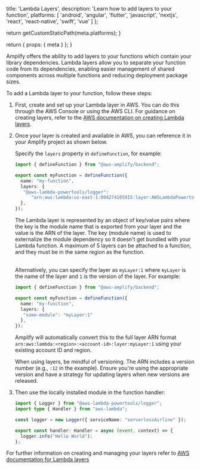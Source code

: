 
  title: 'Lambda Layers',
  description:
    'Learn how to add layers to your function',
  platforms: [
    'android',
    'angular',
    'flutter',
    'javascript',
    'nextjs',
    'react',
    'react-native',
    'swift',
    'vue'
  ]
};

  return getCustomStaticPath(meta.platforms);
}

  return {
    props: {
      meta
    }
  };
}

Amplify offers the ability to add layers to your functions which contain your library dependencies. Lambda layers allow you to separate your function code from its dependencies, enabling easier management of shared components across multiple functions and reducing deployment package sizes.

To add a Lambda layer to your function, follow these steps:

1. First, create and set up your Lambda layer in AWS. You can do this through the AWS Console or using the AWS CLI. For guidance on creating layers, refer to the [AWS documentation on creating Lambda layers](https://docs.aws.amazon.com/lambda/latest/dg/configuration-layers.html#configuration-layers-create).

2. Once your layer is created and available in AWS, you can reference it in your Amplify project as shown below.

   Specify the `layers` property in `defineFunction`, for example:

   ```ts title="amplify/functions/my-function/resource.ts"
   import { defineFunction } from "@aws-amplify/backend";

   export const myFunction = defineFunction({
     name: "my-function",
     layers: {
      "@aws-lambda-powertools/logger":
         "arn:aws:lambda:us-east-1:094274105915:layer:AWSLambdaPowertoolsTypeScriptV2:12",
     },
   });
   ```
   
   The Lambda layer is represented by an object of key/value pairs where the key is the module name that is exported from your layer and the value is the ARN of the layer. The key (module name) is used to externalize the module dependency so it doesn't get bundled with your Lambda function. A maximum of 5 layers can be attached to a function, and they must be in the same region as the function.
   
   <br/>Alternatively, you can specify the layer as `myLayer:1` where `myLayer` is the name of the layer and `1` is the version of the layer. For example:

   ```ts title="amplify/functions/my-function/resource.ts"
   import { defineFunction } from "@aws-amplify/backend";

   export const myFunction = defineFunction({
     name: "my-function",
     layers: {
      "some-module": "myLayer:1"
     },
   });
   ```

   Amplify will automatically convert this to the full layer ARN format `arn:aws:lambda:<region>:<account-id>:layer:myLayer:1` using your existing account ID and region.
  
   <Callout type="warning">

   When using layers, be mindful of versioning. The ARN includes a version number (e.g., `:12` in the example). Ensure you're using the appropriate version and have a strategy for updating layers when new versions are released.

   </Callout>

3. Then use the locally installed module in the function handler:
   ```ts title="amplify/functions/my-function/handler.ts"
   import { Logger } from "@aws-lambda-powertools/logger";
   import type { Handler } from "aws-lambda";

   const logger = new Logger({ serviceName: "serverlessAirline" });

   export const handler: Handler = async (event, context) => {
     logger.info("Hello World");
   };
   ```

For further information on creating and managing your layers refer to [AWS documentation for Lambda layers](https://docs.aws.amazon.com/lambda/latest/dg/chapter-layers.html)

